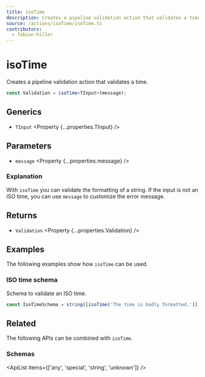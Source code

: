 ```yaml
---
title: isoTime
description: Creates a pipeline validation action that validates a time.
source: /actions/isoTime/isoTime.ts
contributors:
  - fabian-hiller
---
```



# isoTime

Creates a pipeline validation action that validates a time.

```ts
const Validation = isoTime<TInput>(message);
```

## Generics

- `TInput` <Property {...properties.TInput} />

## Parameters

- `message` <Property {...properties.message} />

### Explanation

With `isoTime` you can validate the formatting of a string. If the input is not an ISO time, you can use `message` to customize the error message.

## Returns

- `Validation` <Property {...properties.Validation} />

## Examples

The following examples show how `isoTime` can be used.

### ISO time schema

Schema to validate an ISO time.

```ts
const IsoTimeSchema = string([isoTime('The time is badly formatted.')]);
```

## Related

The following APIs can be combined with `isoTime`.

### Schemas

<ApiList items={['any', 'special', 'string', 'unknown']} />
